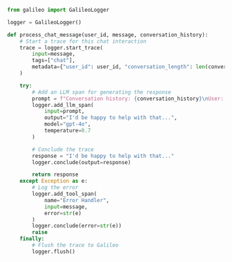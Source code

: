 ```python Python
from galileo import GalileoLogger

logger = GalileoLogger()

def process_chat_message(user_id, message, conversation_history):
    # Start a trace for this chat interaction
    trace = logger.start_trace(
        input=message,
        tags=["chat"],
        metadata={"user_id": user_id, "conversation_length": len(conversation_history)}
    )

    try:
        # Add an LLM span for generating the response
        prompt = f"Conversation history: {conversation_history}\nUser: {message}\nAssistant:"
        logger.add_llm_span(
            input=prompt,
            output="I'd be happy to help with that...",
            model="gpt-4o",
            temperature=0.7
        )

        # Conclude the trace
        response = "I'd be happy to help with that..."
        logger.conclude(output=response)

        return response
    except Exception as e:
        # Log the error
        logger.add_tool_span(
            name="Error Handler",
            input=message,
            error=str(e)
        )
        logger.conclude(error=str(e))
        raise
    finally:
        # Flush the trace to Galileo
        logger.flush()
```
